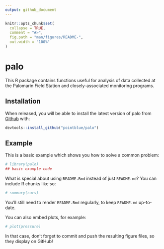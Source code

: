 ```yaml
---
output: github_document
---
```


<!-- README.md is generated from README.Rmd. Please edit that file -->

```r
knitr::opts_chunk$set(
  collapse = TRUE,
  comment = "#>",
  fig.path = "man/figures/README-",
  out.width = "100%"
)
```

# palo

<!-- badges: start -->
<!-- badges: end -->

This R package contains functions useful for analysis of data collected at the Palomarin Field Station and closely-associated monitoring programs.

## Installation

When released, you will be able to install the latest version of palo from [Github](https://github.com/PointBlue/palo) with:

``` r
devtools::install_github("pointblue/palo")
```

## Example

This is a basic example which shows you how to solve a common problem:

```r
# library(palo)
## basic example code
```

What is special about using `README.Rmd` instead of just `README.md`? You can include R chunks like so:

```r
# summary(cars)
```

You'll still need to render `README.Rmd` regularly, to keep `README.md` up-to-date.

You can also embed plots, for example:

```r
# plot(pressure)
```

In that case, don't forget to commit and push the resulting figure files, so they display on GitHub!
